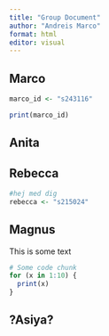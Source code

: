 ```yaml
---
title: "Group Document"
author: "Andreis Marco"
format: html
editor: visual
---
```


## Marco

```r
marco_id <- "s243116"
```

```r
print(marco_id)
```

## Anita

## Rebecca

```r
#hej med dig
rebecca <- "s215024"
```

## Magnus

This is some text

```r
# Some code chunk 
for (x in 1:10) {
  print(x)
}
```

## ?Asiya?
